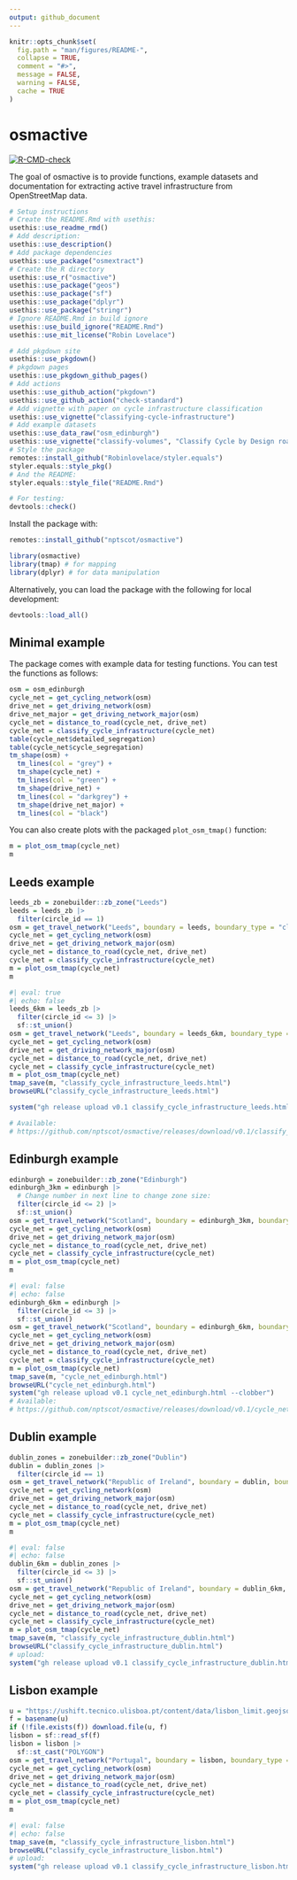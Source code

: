 ```yaml
---
output: github_document
---
```


<!-- README.md is generated from README.Rmd. Please edit that file -->

```r
knitr::opts_chunk$set(
  fig.path = "man/figures/README-",
  collapse = TRUE,
  comment = "#>",
  message = FALSE,
  warning = FALSE,
  cache = TRUE
)
```

# osmactive

<!-- badges: start -->
[![R-CMD-check](https://github.com/nptscot/osmactive/actions/workflows/R-CMD-check.yaml/badge.svg)](https://github.com/nptscot/osmactive/actions/workflows/R-CMD-check.yaml)

<!-- badges: end -->

The goal of osmactive is to provide functions, example datasets and documentation for extracting active travel infrastructure from OpenStreetMap data.

```r
# Setup instructions
# Create the README.Rmd with usethis:
usethis::use_readme_rmd()
# Add description:
usethis::use_description()
# Add package dependencies
usethis::use_package("osmextract")
# Create the R directory
usethis::use_r("osmactive")
usethis::use_package("geos")
usethis::use_package("sf")
usethis::use_package("dplyr")
usethis::use_package("stringr")
# Ignore README.Rmd in build ignore
usethis::use_build_ignore("README.Rmd")
usethis::use_mit_license("Robin Lovelace")

# Add pkgdown site
usethis::use_pkgdown()
# pkgdown pages
usethis::use_pkgdown_github_pages()
# Add actions
usethis::use_github_action("pkgdown")
usethis::use_github_action("check-standard")
# Add vignette with paper on cycle infrastructure classification
usethis::use_vignette("classifying-cycle-infrastructure")
# Add example datasets
usethis::use_data_raw("osm_edinburgh")
usethis::use_vignette("classify-volumes", "Classify Cycle by Design road volumes")
# Style the package
remotes::install_github("Robinlovelace/styler.equals")
styler.equals::style_pkg()
# And the README:
styler.equals::style_file("README.Rmd")
```

```r
# For testing:
devtools::check()
```

Install the package with:

```r
remotes::install_github("nptscot/osmactive")
```

```r
library(osmactive)
library(tmap) # for mapping
library(dplyr) # for data manipulation
```

Alternatively, you can load the package with the following for local development:

```r
devtools::load_all()
```

## Minimal example

The package comes with example data for testing functions.
You can test the functions as follows:

```r
osm = osm_edinburgh
cycle_net = get_cycling_network(osm)
drive_net = get_driving_network(osm)
drive_net_major = get_driving_network_major(osm)
cycle_net = distance_to_road(cycle_net, drive_net)
cycle_net = classify_cycle_infrastructure(cycle_net)
table(cycle_net$detailed_segregation)
table(cycle_net$cycle_segregation)
tm_shape(osm) +
  tm_lines(col = "grey") +
  tm_shape(cycle_net) +
  tm_lines(col = "green") +
  tm_shape(drive_net) +
  tm_lines(col = "darkgrey") +
  tm_shape(drive_net_major) +
  tm_lines(col = "black")
```

You can also create plots with the packaged `plot_osm_tmap()` function:

```r
m = plot_osm_tmap(cycle_net)
m
```

## Leeds example

```r
leeds_zb = zonebuilder::zb_zone("Leeds")
leeds = leeds_zb |>
  filter(circle_id == 1)
osm = get_travel_network("Leeds", boundary = leeds, boundary_type = "clipsrc")
cycle_net = get_cycling_network(osm)
drive_net = get_driving_network_major(osm)
cycle_net = distance_to_road(cycle_net, drive_net)
cycle_net = classify_cycle_infrastructure(cycle_net)
m = plot_osm_tmap(cycle_net)
m
```

```r
#| eval: true
#| echo: false
leeds_6km = leeds_zb |>
  filter(circle_id <= 3) |>
  sf::st_union()
osm = get_travel_network("Leeds", boundary = leeds_6km, boundary_type = "clipsrc")
cycle_net = get_cycling_network(osm)
drive_net = get_driving_network_major(osm)
cycle_net = distance_to_road(cycle_net, drive_net)
cycle_net = classify_cycle_infrastructure(cycle_net)
m = plot_osm_tmap(cycle_net)
tmap_save(m, "classify_cycle_infrastructure_leeds.html")
browseURL("classify_cycle_infrastructure_leeds.html")

system("gh release upload v0.1 classify_cycle_infrastructure_leeds.html --clobber")

# Available:
# https://github.com/nptscot/osmactive/releases/download/v0.1/classify_cycle_infrastructure_leeds.html
```

## Edinburgh example


```r
edinburgh = zonebuilder::zb_zone("Edinburgh")
edinburgh_3km = edinburgh |>
  # Change number in next line to change zone size:
  filter(circle_id <= 2) |>
  sf::st_union()
osm = get_travel_network("Scotland", boundary = edinburgh_3km, boundary_type = "clipsrc")
cycle_net = get_cycling_network(osm)
drive_net = get_driving_network_major(osm)
cycle_net = distance_to_road(cycle_net, drive_net)
cycle_net = classify_cycle_infrastructure(cycle_net)
m = plot_osm_tmap(cycle_net)
m
```

<!-- Save an interactive version of the map to check the results as follows: -->

```r
#| eval: false
#| echo: false
edinburgh_6km = edinburgh |>
  filter(circle_id <= 3) |>
  sf::st_union()
osm = get_travel_network("Scotland", boundary = edinburgh_6km, boundary_type = "clipsrc")
cycle_net = get_cycling_network(osm)
drive_net = get_driving_network_major(osm)
cycle_net = distance_to_road(cycle_net, drive_net)
cycle_net = classify_cycle_infrastructure(cycle_net)
m = plot_osm_tmap(cycle_net)
tmap_save(m, "cycle_net_edinburgh.html")
browseURL("cycle_net_edinburgh.html")
system("gh release upload v0.1 cycle_net_edinburgh.html --clobber")
# Available:
# https://github.com/nptscot/osmactive/releases/download/v0.1/cycle_net_edinburgh.html
```

## Dublin example

```r
dublin_zones = zonebuilder::zb_zone("Dublin")
dublin = dublin_zones |>
  filter(circle_id == 1)
osm = get_travel_network("Republic of Ireland", boundary = dublin, boundary_type = "clipsrc")
cycle_net = get_cycling_network(osm)
drive_net = get_driving_network_major(osm)
cycle_net = distance_to_road(cycle_net, drive_net)
cycle_net = classify_cycle_infrastructure(cycle_net)
m = plot_osm_tmap(cycle_net)
m
```

```r
#| eval: false
#| echo: false
dublin_6km = dublin_zones |>
  filter(circle_id <= 3) |>
  sf::st_union()
osm = get_travel_network("Republic of Ireland", boundary = dublin_6km, boundary_type = "clipsrc")
cycle_net = get_cycling_network(osm)
drive_net = get_driving_network_major(osm)
cycle_net = distance_to_road(cycle_net, drive_net)
cycle_net = classify_cycle_infrastructure(cycle_net)
m = plot_osm_tmap(cycle_net)
tmap_save(m, "classify_cycle_infrastructure_dublin.html")
browseURL("classify_cycle_infrastructure_dublin.html")
# upload:
system("gh release upload v0.1 classify_cycle_infrastructure_dublin.html --clobber")
```

## Lisbon example

```r
u = "https://ushift.tecnico.ulisboa.pt/content/data/lisbon_limit.geojson"
f = basename(u)
if (!file.exists(f)) download.file(u, f)
lisbon = sf::read_sf(f)
lisbon = lisbon |>
  sf::st_cast("POLYGON")
osm = get_travel_network("Portugal", boundary = lisbon, boundary_type = "clipsrc", force_vectortranslate = TRUE)
cycle_net = get_cycling_network(osm)
drive_net = get_driving_network_major(osm)
cycle_net = distance_to_road(cycle_net, drive_net)
cycle_net = classify_cycle_infrastructure(cycle_net)
m = plot_osm_tmap(cycle_net)
m
```

```r
#| eval: false
#| echo: false
tmap_save(m, "classify_cycle_infrastructure_lisbon.html")
browseURL("classify_cycle_infrastructure_lisbon.html")
# upload:
system("gh release upload v0.1 classify_cycle_infrastructure_lisbon.html --clobber")
```
